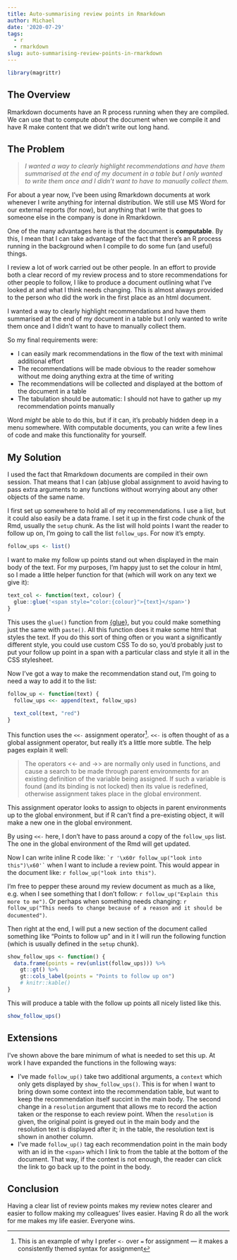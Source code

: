 ```yaml
---
title: Auto-summarising review points in Rmarkdown
author: Michael
date: '2020-07-29'
tags:
  - r
  - rmarkdown
slug: auto-summarising-review-points-in-rmarkdown
---
```


```r
library(magrittr)
```


## The Overview

Rmarkdown documents have an R process running when they are compiled.
We can use that to compute *about* the document when we compile it and have R make content that we didn't write out long hand.

## The Problem

> *I wanted a way to clearly highlight recommendations and have them summarised at the end of my document in a table but I only wanted to write them once and I didn't want to have to manually collect them.*

For about a year now, I've been using Rmarkdown documents at work whenever I write anything for internal distribution.
We still use MS Word for our external reports (for now), but anything that I write that goes to someone else in the company is done in Rmarkdown.

One of the many advantages here is that the document is **computable**. 
By this, I mean that I can take advantage of the fact that there's an R process running in the background when I compile to do some fun (and useful) things. 

I review a lot of work carried out be other people. 
In an effort to provide both a clear record of my review process and to store recommendations for other people to follow, I like to produce a document outlining what I've looked at and what I think needs changing.
This is almost always provided to the person who did the work in the first place as an html document.

I wanted a way to clearly highlight recommendations and have them summarised at the end of my document in a table 
but I only wanted to write them once and I didn't want to have to manually collect them.

So my final requirements were:

- I can easily mark recommendations in the flow of the text with minimal additional effort
- The recommendations will be made obvious to the reader somehow without me doing anything extra at the time of writing
- The recommendations will be collected and displayed at the bottom of the document in a table
- The tabulation should be automatic: I should not have to gather up my recommendation points manually

Word *might* be able to do this, but if it can, it's probably hidden deep in a menu somewhere. 
With computable documents, you can write a few lines of code and make this functionality for yourself.

## My Solution

I used the fact that Rmarkdown documents are compiled in their own session.
That means that I can (ab)use global assignment to avoid having to pass extra arguments to any functions without worrying about any other objects of the same name.

I first set up somewhere to hold all of my recommendations.
I use a list, but it could also easily be a data frame.
I set it up in the first code chunk of the Rmd, usually the `setup` chunk.
As the list will hold points I want the reader to follow up on, I'm going to call the list `follow_ups`.
For now it's empty.

```r
follow_ups <- list()
```

I want to make my follow up points stand out when displayed in the main body of the text.
For my purposes, I'm happy just to set the colour in html, so I made a little helper function for that (which will work on any text we give it):

```r
text_col <- function(text, colour) {
  glue::glue('<span style="color:{colour}">{text}</span>')
}
```

This uses the `glue()` function from [{glue}](https://github.com/tidyverse/glue), but you could make something just the same with `paste()`.
All this function does it make some html that styles the text. 
If you do this sort of thing often or you want a significantly different style, you could use custom CSS
To do so, you'd probably just to put your follow up point in a span with a particular class and style it all in the CSS stylesheet.

Now I've got a way to make the recommendation stand out, I'm going to need a way to add it to the list:

```r
follow_up <- function(text) {
  follow_ups <<- append(text, follow_ups)
  
  text_col(text, "red")
}
```

This function uses the `<<-` assignment operator^[This is an example of why I prefer `<-` over `=` for assignment --- it makes a consistently themed syntax for assignment].
`<<-` is often thought of as a global assignment operator, but really it's a little more subtle.
The help pages explain it well:

> The operators <<- and ->> are normally only used in functions, and cause a search to be made through parent environments for an existing definition of the variable being assigned. If such a variable is found (and its binding is not locked) then its value is redefined, otherwise assignment takes place in the global environment.

This assignment operator looks to assign to objects in parent environments up to the global environment, but if R can't find a pre-existing object, it will make a new one in the global environment.

By using `<<-` here, I don't have to pass around a copy of the `follow_ups` list.
The one in the global environment of the Rmd will get updated.

Now I can write inline R code like: `` `r '\x60r follow_up("look into this")\x60'` `` when I want to include a review point.
This would appear in the document like: `r follow_up("look into this")`.

I'm free to pepper these around my review document as much as a like, e.g. when I see something that I don't follow: `r follow_up("Explain this more to me")`.
Or perhaps when something needs changing: `r follow_up("This needs to change because of a reason and it should be documented")`.

Then right at the end, I will put a new section of the document called something like "Points to follow up" and in it I will run the following function (which is usually defined in the `setup` chunk).

```r
show_follow_ups <- function() {
  data.frame(points = rev(unlist(follow_ups))) %>% 
    gt::gt() %>%
    gt::cols_label(points = "Points to follow up on")
    # knitr::kable()
}
```

This will produce a table with the follow up points all nicely listed like this.

```r
show_follow_ups()
```

## Extensions

I've shown above the bare minimum of what is needed to set this up.
At work I have expanded the functions in the following ways:

- I've made `follow_up()` take two additional arguments, a `context` which only gets displayed by `show_follow_ups()`.
  This is for when I want to bring down some context into the recommendation table, but want to keep the recommendation itself succint in the main body.
  The second change in a `resolution` argument that allows me to record the action taken or the response to each review point.
  When the `resolution` is given, the original point is greyed out in the main body and the resolution text is displayed after it; in the table, the resolution text is shown in another column.
- I've made `follow_up()` tag each recommendation point in the main body with an id in the `<span>` which I link to from the table at the bottom of the document.
  That way, if the context is not enough, the reader can click the link to go back up to the point in the body.

## Conclusion

Having a clear list of review points makes my review notes clearer and easier to follow making my colleagues' lives easier.
Having R do all the work for me makes my life easier.
Everyone wins.


  